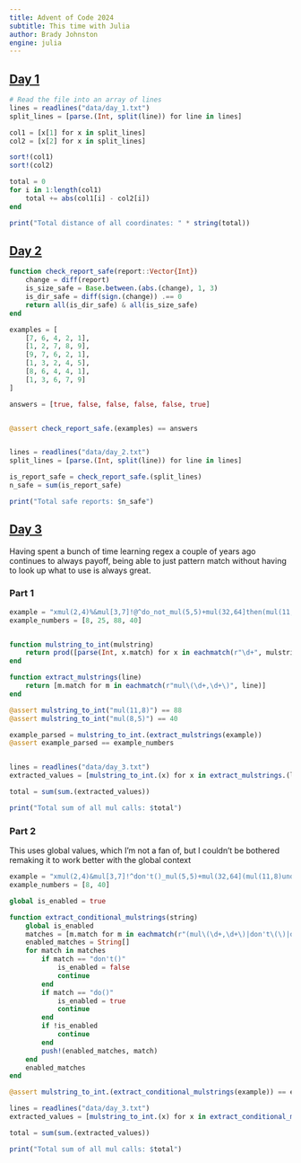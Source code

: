 ```yaml
---
title: Advent of Code 2024
subtitle: This time with Julia
author: Brady Johnston
engine: julia
---
```


## [Day 1](https://adventofcode.com/2024/day/1)
```julia
# Read the file into an array of lines
lines = readlines("data/day_1.txt")
split_lines = [parse.(Int, split(line)) for line in lines]

col1 = [x[1] for x in split_lines]
col2 = [x[2] for x in split_lines]

sort!(col1)
sort!(col2)

total = 0
for i in 1:length(col1)
    total += abs(col1[i] - col2[i])
end

print("Total distance of all coordinates: " * string(total))
```

## [Day 2](https://adventofcode.com/2024/day/2)


```julia

function check_report_safe(report::Vector{Int})
    change = diff(report)
    is_size_safe = Base.between.(abs.(change), 1, 3)
    is_dir_safe = diff(sign.(change)) .== 0
    return all(is_dir_safe) & all(is_size_safe)
end

examples = [
    [7, 6, 4, 2, 1], 
    [1, 2, 7, 8, 9], 
    [9, 7, 6, 2, 1], 
    [1, 3, 2, 4, 5], 
    [8, 6, 4, 4, 1], 
    [1, 3, 6, 7, 9]
]

answers = [true, false, false, false, false, true]


@assert check_report_safe.(examples) == answers


lines = readlines("data/day_2.txt")
split_lines = [parse.(Int, split(line)) for line in lines]

is_report_safe = check_report_safe.(split_lines)
n_safe = sum(is_report_safe)

print("Total safe reports: $n_safe")


```

## [Day 3](https://adventofcode.com/2024/day/3)

Having spent a bunch of time learning regex a couple of years ago continues to always payoff, being able to just pattern match without having to look up what to use is always great.

### Part 1
```julia

example = "xmul(2,4)%&mul[3,7]!@^do_not_mul(5,5)+mul(32,64]then(mul(11,8)mul(8,5))"
example_numbers = [8, 25, 88, 40]


function mulstring_to_int(mulstring)
    return prod([parse(Int, x.match) for x in eachmatch(r"\d+", mulstring)])
end

function extract_mulstrings(line)
    return [m.match for m in eachmatch(r"mul\(\d+,\d+\)", line)]
end

@assert mulstring_to_int("mul(11,8)") == 88
@assert mulstring_to_int("mul(8,5)") == 40

example_parsed = mulstring_to_int.(extract_mulstrings(example))
@assert example_parsed == example_numbers


lines = readlines("data/day_3.txt")
extracted_values = [mulstring_to_int.(x) for x in extract_mulstrings.(lines)]

total = sum(sum.(extracted_values))

print("Total sum of all mul calls: $total")

```

### Part 2

This uses global values, which I'm not a fan of, but I couldn't be bothered remaking it to work better with the global context

```julia
example = "xmul(2,4)&mul[3,7]!^don't()_mul(5,5)+mul(32,64](mul(11,8)undo()?mul(8,5))"
example_numbers = [8, 40]

global is_enabled = true

function extract_conditional_mulstrings(string)
    global is_enabled
    matches = [m.match for m in eachmatch(r"(mul\(\d+,\d+\)|don't\(\)|do\(\))", string)]
    enabled_matches = String[]
    for match in matches
        if match == "don't()"
            is_enabled = false
            continue
        end
        if match == "do()"
            is_enabled = true
            continue
        end
        if !is_enabled
            continue
        end
        push!(enabled_matches, match)
    end
    enabled_matches
end

@assert mulstring_to_int.(extract_conditional_mulstrings(example)) == example_numbers

lines = readlines("data/day_3.txt")
extracted_values = [mulstring_to_int.(x) for x in extract_conditional_mulstrings.(lines)]

total = sum(sum.(extracted_values))

print("Total sum of all mul calls: $total")

```